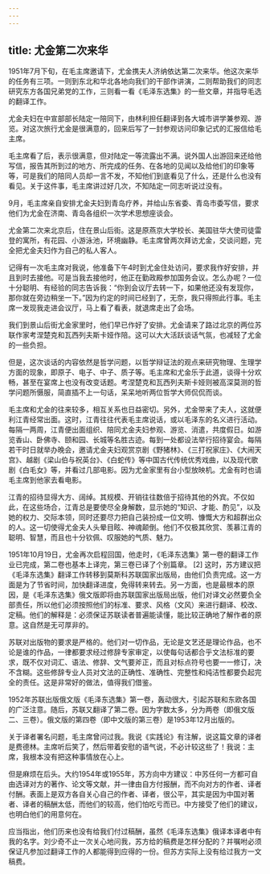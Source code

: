 ```yaml
---
---
---
```

title: 尤金第二次来华
---





1951年7月下旬，在毛主席邀请下，尤金携夫人济纳依达第二次来华。他这次来华的任务有三项。一则到东北和华北各地向我们的干部作讲演，二则帮助我们的同志研究东方各国兄弟党的工作，三则看一看《毛泽东选集》的一些文章，并指导毛选的翻译工作。

尤金夫妇在中宣部部长陆定一陪同下，由林利担任翻译到各大城市讲学兼参观、游览。对这次旅行尤金是很满意的，回来后写了一封参观访问印象记式的汇报信给毛主席。

毛主席看了后，表示很满意，但对陆定一等流露出不满。说外国人出游回来还给他写信，报告其所到过的地方、所完成的任务、在各地的见闻以及给他们的印象等等，可是我们的陪同人员却一言不发，不知他们到底看见了什么，还是什么也没有看见。关于这件事，毛主席讲过好几次，不知陆定一同志听说过没有。

9月，毛主席亲自安排尤金夫妇到青岛疗养，并给山东省委、青岛市委写信，要求他们为尤金在济南、青岛各组织一次学术思想座谈会。

尤金第二次来北京后，住在景山后街。这是原燕京大学校长、美国驻华大使司徒雷登的寓所，有花园、小游泳池，环境幽静。毛主席曾两次拜访尤金，交谈问题，完全把尤金夫妇作为自己的私人客人。

记得有一次毛主席对我说，他准备下午4时到尤金住处访问，要求我作好安排，并且到时去接他。可是当我去接他时，他正在勤政殿参加国务会议。怎么办呢？一位十分聪明、有经验的同志告诉我：“你到会议厅去转一下，如果他还没有发现你，那你就在旁边稍坐一下。”因为约定的时间已经到了，无奈，我只得照此行事。毛主席一发现我走进会议厅，马上看了看表，就退席走出了会场。

我们到景山后街尤金家里时，他们早已作好了安排。尤金请来了路过北京的两位苏联作家考涅楚克和瓦西列夫斯卡娅作陪。这可以大大活跃谈话气氛，也减轻了尤金的一些负担。

但是，这次谈话的内容依然是哲学问题，以哲学辩证法的观点来研究物理、生理学方面的现象，即原子、电子、中子、质子等。毛主席和尤金乐于此道，谈得十分欢畅，甚至在宴席上也没有改变话题。考涅楚克和瓦西列夫斯卡娅则被高深莫测的哲学问题所慑服，简直插不上一句话，呆呆地听两位哲学大师侃侃而谈。

毛主席和尤金的往来较多，相互关系也日益密切。另外，尤金带来了夫人，这就便利江青经常出面。这时，江青往往代表毛主席说话，或以毛泽东的名义进行活动。每隔一两周，江青便出面组织、陪同尤金夫妇参观、游览、消遣，共度假日。如游览香山、卧佛寺、颐和园、长城等名胜古迹。每到一处都设法举行招待宴会。每隔若干时日就举办晚会，邀请尤金夫妇观赏京剧《野猪林》、《三打祝家庄》、《大闹天宫》、越剧《梁山伯与祝英台》、《白蛇传》等中国古代传统优秀戏曲，以及现代歌剧《白毛女》等，并看过几部电影。因为尤金家里有台小型放映机。尤金有时也请毛主席到他家去看电影。

江青的招待显得大方、阔绰。其规模、开销往往数倍于招待其他的外宾。不仅如此，在这些场合，江青总是要使尽全身解数，显示她的“知识、才能、酌见”，以及她的权力、交际本领，同时还要尽力把自己装扮成一位文明、慷慨大方和超群出众的人。这一切使得尤金夫人头晕目眩、神魂颠倒。他们不仅极其欣赏、羡慕江青的聪明、智慧，而且也十分钦佩、叹服她的气质、魅力。

1951年10月19日，尤金再次启程回国，他走时，《毛泽东选集》第一卷的翻译工作业已完成，第二卷也基本上译完，第三卷已译了个别篇章。 [2] 这时，苏方建议把《毛泽东选集》翻译工作转移到莫斯科苏联国家出版局，由他们负责完成。这一方面是为了节省时间，加快翻译进度，免得转来转去。另一方面，也是最根本的原因，是《毛泽东选集》俄文版即将由苏联国家出版局出版，他们对译文必然要负全部责任，所以他们必须按照他们的标准、要求、风格（文风）来进行翻译、校改、定稿。他们的解释是：必须保证苏联读者普遍能读懂，能比较正确地了解作者的原意。这自然是无可厚非的。

苏联对出版物的要求是严格的。他们对一切作品，无论是文艺还是理论作品，也不论是谁的作品，一律都要求经过修辞专家审定，以使每句话都合乎文法标准的要求，既不仅对词汇、语法、修辞、文气要斧正，而且对标点符号也要一一修订，决不含糊。这些修辞专业人员对文法的正确性、准确性、完整性和纯洁性都要负起完全的责任。这是非常好的做法，值得我们借鉴。

1952年苏联出版俄文版《毛泽东选集》第一卷，轰动很大，引起苏联和东欧各国的广泛注意。随后，苏联又翻译了第二卷。因为字数太多，分为两卷（即俄文版二、三卷）。俄文版的第四卷（即中文版的第三卷）是1953年12月出版的。

关于译者署名问题，毛主席曾问过我。我说《实践论》有注解，说这篇文章的译者是费德林。主席听后笑了，然后带着安慰的语气说，不必计较这些了！我说：主席，我根本没有把这种事情放在心上。

但是麻烦在后头。大约1954年或1955年，苏方向中方建议：中苏任何一方都可自由选译对方的著作、论文等文献，并一律由自方付报酬，而不向对方的作者、译者付酬。表面上是双方各自关心自己的作者、译者，很公平，其实是因为中国对著者、译者的稿酬太低，而他们的较高，他们怕吃亏而已。中方接受了他们的建议，也明白他们的用意何在。

应当指出，他们历来也没有给我们付过稿酬，虽然《毛泽东选集》俄译本译者中有我的名字。刘少奇不止一次关心地问我，苏方给的稿费是怎样分配的？并嘱咐必须保证凡参加过翻译工作的人都能得到应得的一份。但苏方实际上没有给过我方一文稿费。